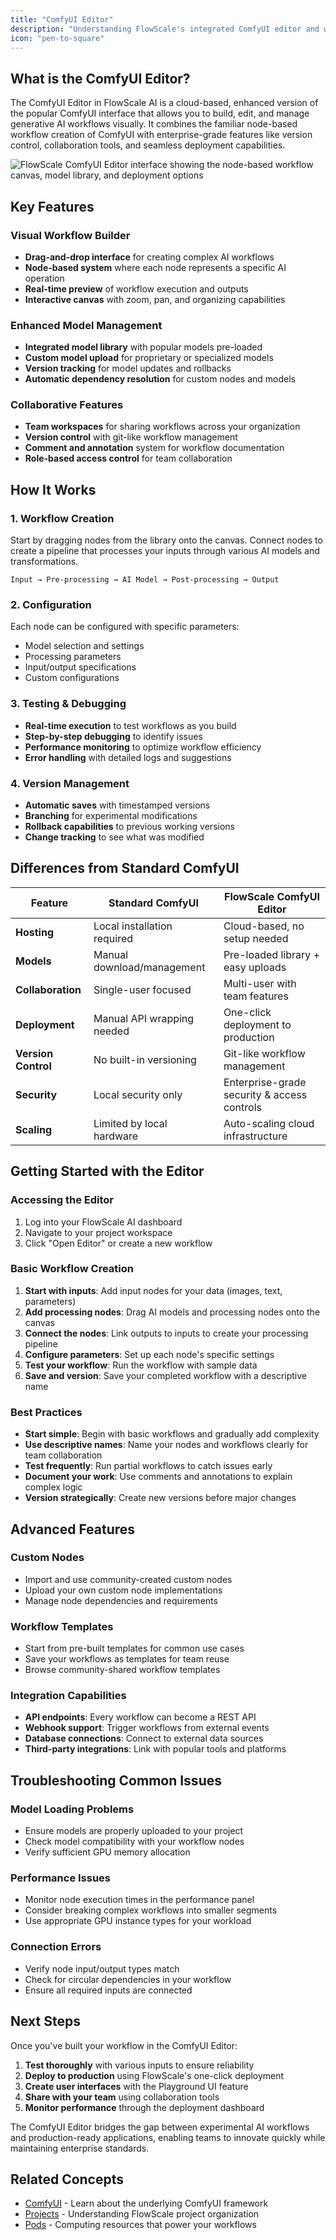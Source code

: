```yaml
---
title: "ComfyUI Editor"
description: "Understanding FlowScale's integrated ComfyUI editor and workspace for building and managing generative AI workflows"
icon: "pen-to-square"
---
```


## What is the ComfyUI Editor?

The ComfyUI Editor in FlowScale AI is a cloud-based, enhanced version of the popular ComfyUI interface that allows you to build, edit, and manage generative AI workflows visually. It combines the familiar node-based workflow creation of ComfyUI with enterprise-grade features like version control, collaboration tools, and seamless deployment capabilities.

<Frame>
  <img src="/images/glossary/comfyui-editor-overview.png" alt="FlowScale ComfyUI Editor interface showing the node-based workflow canvas, model library, and deployment options" />
</Frame>

## Key Features

### Visual Workflow Builder
- **Drag-and-drop interface** for creating complex AI workflows
- **Node-based system** where each node represents a specific AI operation
- **Real-time preview** of workflow execution and outputs
- **Interactive canvas** with zoom, pan, and organizing capabilities

### Enhanced Model Management
- **Integrated model library** with popular models pre-loaded
- **Custom model upload** for proprietary or specialized models
- **Version tracking** for model updates and rollbacks
- **Automatic dependency resolution** for custom nodes and models

### Collaborative Features
- **Team workspaces** for sharing workflows across your organization
- **Version control** with git-like workflow management
- **Comment and annotation** system for workflow documentation
- **Role-based access control** for team collaboration

## How It Works

### 1. Workflow Creation
Start by dragging nodes from the library onto the canvas. Connect nodes to create a pipeline that processes your inputs through various AI models and transformations.

```
Input → Pre-processing → AI Model → Post-processing → Output
```

### 2. Configuration
Each node can be configured with specific parameters:
- Model selection and settings
- Processing parameters
- Input/output specifications
- Custom configurations

### 3. Testing & Debugging
- **Real-time execution** to test workflows as you build
- **Step-by-step debugging** to identify issues
- **Performance monitoring** to optimize workflow efficiency
- **Error handling** with detailed logs and suggestions

### 4. Version Management
- **Automatic saves** with timestamped versions
- **Branching** for experimental modifications
- **Rollback capabilities** to previous working versions
- **Change tracking** to see what was modified

## Differences from Standard ComfyUI

| Feature | Standard ComfyUI | FlowScale ComfyUI Editor |
|---------|------------------|--------------------------|
| **Hosting** | Local installation required | Cloud-based, no setup needed |
| **Models** | Manual download/management | Pre-loaded library + easy uploads |
| **Collaboration** | Single-user focused | Multi-user with team features |
| **Deployment** | Manual API wrapping needed | One-click deployment to production |
| **Version Control** | No built-in versioning | Git-like workflow management |
| **Security** | Local security only | Enterprise-grade security & access controls |
| **Scaling** | Limited by local hardware | Auto-scaling cloud infrastructure |

## Getting Started with the Editor

### Accessing the Editor
1. Log into your FlowScale AI dashboard
2. Navigate to your project workspace
3. Click "Open Editor" or create a new workflow

### Basic Workflow Creation
1. **Start with inputs**: Add input nodes for your data (images, text, parameters)
2. **Add processing nodes**: Drag AI models and processing nodes onto the canvas
3. **Connect the nodes**: Link outputs to inputs to create your processing pipeline
4. **Configure parameters**: Set up each node's specific settings
5. **Test your workflow**: Run the workflow with sample data
6. **Save and version**: Save your completed workflow with a descriptive name

### Best Practices
- **Start simple**: Begin with basic workflows and gradually add complexity
- **Use descriptive names**: Name your nodes and workflows clearly for team collaboration
- **Test frequently**: Run partial workflows to catch issues early
- **Document your work**: Use comments and annotations to explain complex logic
- **Version strategically**: Create new versions before major changes

## Advanced Features

### Custom Nodes
- Import and use community-created custom nodes
- Upload your own custom node implementations
- Manage node dependencies and requirements

### Workflow Templates
- Start from pre-built templates for common use cases
- Save your workflows as templates for team reuse
- Browse community-shared workflow templates

### Integration Capabilities
- **API endpoints**: Every workflow can become a REST API
- **Webhook support**: Trigger workflows from external events
- **Database connections**: Connect to external data sources
- **Third-party integrations**: Link with popular tools and platforms

## Troubleshooting Common Issues

### Model Loading Problems
- Ensure models are properly uploaded to your project
- Check model compatibility with your workflow nodes
- Verify sufficient GPU memory allocation

### Performance Issues
- Monitor node execution times in the performance panel
- Consider breaking complex workflows into smaller segments
- Use appropriate GPU instance types for your workload

### Connection Errors
- Verify node input/output types match
- Check for circular dependencies in your workflow
- Ensure all required inputs are connected

## Next Steps

Once you've built your workflow in the ComfyUI Editor:

1. **Test thoroughly** with various inputs to ensure reliability
2. **Deploy to production** using FlowScale's one-click deployment
3. **Create user interfaces** with the Playground UI feature
4. **Share with your team** using collaboration tools
5. **Monitor performance** through the deployment dashboard

The ComfyUI Editor bridges the gap between experimental AI workflows and production-ready applications, enabling teams to innovate quickly while maintaining enterprise standards.

## Related Concepts

- [ComfyUI](/getting-started/glossary/comfyui) - Learn about the underlying ComfyUI framework
- [Projects](/getting-started/glossary/projects) - Understanding FlowScale project organization
- [Pods](/getting-started/glossary/pods) - Computing resources that power your workflows
